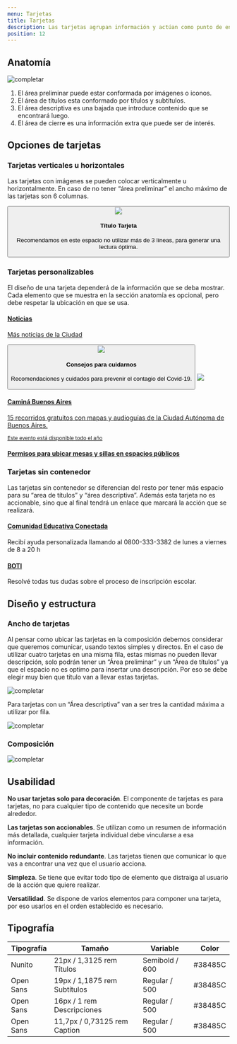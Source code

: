 ```yaml
---
menu: Tarjetas
title: Tarjetas
description: Las tarjetas agrupan información y actúan como punto de entrada que permite introducir un tema en específico.
position: 12
---
```


## Anatomía

![completar](/componentes/card/anatomía.svg)

1. El área preliminar puede estar conformada por imágenes o iconos. 
2. El área de títulos esta conformado por títulos y subtítulos. 
3. El área descriptiva es una bajada que introduce contenido que se encontrará luego. 
4. El área de cierre es una información extra que puede ser de interés.

## Opciones de tarjetas

### Tarjetas verticales u horizontales

Las tarjetas con imágenes se pueden colocar verticalmente u horizontalmente. En caso de no tener “área preliminar” el ancho máximo de las tarjetas son 6 columnas.

<Example>
  
  <div className="row">
    <div className="col-xs-12 col-md-8 offset-md-2 col-lg-6 offset-lg-3">
      <Card
        title="Título Tarjeta"
        description= "Recomendamos en este espacio no utilizar más de 3 líneas, para generar una lectura óptima."
        picture={{ src: "/componentes/card/paseobajo.png" }} />
    </div>
    <div className="col-xs-12 col-lg-10 offset-lg-1">
      <button className="card card-horizontal">
        <img src="/componentes/card/paseobajo-wide.png" className="card-img-left" width={168} />
        <div className="card-body">
          <h4 className="card-title">Título Tarjeta</h4>
          <p className="card-text">
            Recomendamos en este espacio no utilizar más de 3 líneas, para generar una lectura óptima.
          </p>
        </div>
      </button>
    </div>
  </div>

</Example>

### Tarjetas personalizables

El diseño de una tarjeta dependerá de la información que se deba mostrar. Cada elemento que se muestra en la sección anatomía es opcional, pero debe respetar la ubicación en que se usa.

<Row>
<Col items={2}>

  <a className="card" href="#">
    <div className="card-body">
      <i className="bx bx-news card-icon text-info"></i>
      <h4 className="card-title">Noticias</h4>
      <p className="card-subtitle"> Más noticias de la Ciudad </p>
    </div>
  </a>

  <button className="card">
    <img src="/componentes/card/paseobajo.png" className="card-img-top" />
    <div className="card-body">
      <h4 className="card-title">Consejos para cuidarnos</h4>
      <p className="card-text">
        Recomendaciones y cuidados para prevenir el contagio del Covid-19.
      </p>
    </div>
  </button>

</Col>
<Col items={2}>

  <a className="card" href="#">
    <img src="/componentes/card/paseobajo.png" className="card-img-top" />
    <div className="card-body">
      <h4 className="card-title">Caminá Buenos Aires</h4>
      <p className="card-text">
        15 recorridos gratuitos con mapas y audioguías de la Ciudad Autónoma de Buenos Aires.
      </p>
    </div>
    <div className="card-footer text-right">
      <small>Este evento está disponible todo el año</small>
    </div>
  </a>

  <a className="card" href="#">
    <div className="card-body">
      <h4 className="card-title">Permisos para ubicar mesas y sillas en espacios públicos</h4>
    </div>
  </a>

</Col>
</Row>

### Tarjetas sin contenedor

Las tarjetas sin contenedor se diferencian del resto por tener más espacio para su “area de títulos” y “área descriptiva”. Además esta tarjeta no es accionable, sino que al final tendrá un enlace que marcará la acción que se realizará.

<Row>
<Col items={2}>

<div className="card card-simple">
  <div className="card-body">
    <i className="bx bx-message-square-edit card-icon text-danger"></i>
    <h4 className="card-title"><a href="tel:123456789">Comunidad Educativa Conectada</a></h4>
    <p className="card-text">
      Recibí ayuda personalizada llamando al 0800-333-3382 de lunes a viernes de 8 a 20 h
    </p>
  </div>
</div>

</Col>
<Col items={2}>

<div className="card card-simple">
  <div className="card-body">
    <i className="bx bx-bot card-icon text-success"></i>
    <h4 className="card-title"><a href="#">BOTI</a></h4>
    <p className="card-text">
      Resolvé todas tus dudas sobre el proceso de inscripción escolar.
    </p>
  </div>
</div>

</Col>
</Row>

## Diseño y estructura

### Ancho de tarjetas

Al pensar como ubicar las tarjetas en la composición debemos considerar que queremos comunicar, usando textos simples y directos. En el caso de utilizar cuatro tarjetas en una misma fila, estas mismas no pueden llevar descripción, solo podrán tener un “Área preliminar” y un “Área de títulos” ya que el espacio no es optimo para insertar una descripción. Por eso se debe elegir muy bien que título van a llevar estas tarjetas.

![completar](/componentes/card/estructura-1.svg)

Para tarjetas con un “Área descriptiva” van a ser tres la cantidad máxima a utilizar por fila.

![completar](/componentes/card/estructura-2.svg)

### Composición

![completar](/componentes/card/estructura-3.svg)

## Usabilidad

**No usar tarjetas solo para decoración**. El componente de tarjetas es para tarjetas, no para cualquier tipo de contenido que necesite un borde alrededor.

**Las tarjetas son accionables**. Se utilizan como un resumen de información más detallada, cualquier tarjeta individual debe vincularse a esa información.

**No incluir contenido redundante**. Las tarjetas tienen que comunicar lo que vas a encontrar una vez que el usuario acciona.

**Simpleza**. Se tiene que evitar todo tipo de elemento que distraiga al usuario de la acción que quiere realizar.

**Versatilidad**. Se dispone de varios elementos para componer una tarjeta, por eso usarlos en el orden establecido es necesario.

## Tipografía

| Tipografía | Tamaño                       | Variable       | Color   |
|------------|------------------------------|----------------|---------|
| Nunito     | 21px / 1,3125 rem Títulos    | Semibold / 600 | #38485C |
| Open Sans  | 19px / 1,1875 rem Subtítulos | Regular / 500  | #38485C |
| Open Sans  | 16px / 1 rem Descripciones   | Regular / 500  | #38485C |
| Open Sans  | 11,7px / 0,73125 rem Caption | Regular / 500  | #38485C |

<!-- 
Usar **mayúsculas para dar estilo** a las oraciones. Estas se usan en la primera palabra de una frase; en nombres propios; en términos como “Ciudad”, “Gobierno” o “Comuna”; en nombre de programas y/o para escribir siglas.

Es importante nunca escribir TODO EN MAYÚSCULAS ya que **dificulta la lectura** y por convención web equivaldría a gritar o levantar la voz.
-->